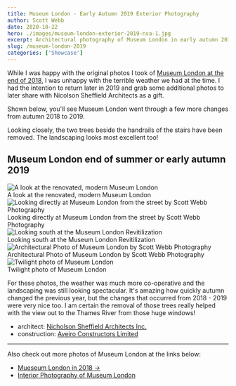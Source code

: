 ```yaml
---
title: Museum London - Early Autumn 2019 Exterior Photography
author: Scott Webb
date: 2020-10-22
hero: ./images/museum-london-exterior-2019-nsa-1.jpg
excerpt: Architectural photography of Museum London in early autumn 2019. London's best and modern museum!
slug: /museum-london-2019
categories: ['Showcase']
---
```


While I was happy with the original photos I took of [Museum London at the end of 2018](/museum-london-ontario), I was unhappy with the terrible weather we had at the time. I had the intention to return later in 2019 and grab some additional photos to later share with Nicolson Sheffield Architects as a gift.

Shown below, you'll see Museum London went through a few more changes from autumn 2018 to 2019. 

Looking closely, the two trees beside the handrails of the stairs have been removed. The landscaping looks most excellent too!

## Museum London end of summer or early autumn 2019

<div className="Image__Medium">
  <img
    src="./images/renovated-modern-museum-in-london.jpg"
    title="A look at the renovated, modern Museum London"
    alt="A look at the renovated, modern Museum London"
  />
  <figcaption>A look at the renovated, modern Museum London</figcaption>
</div>

<div className="Image__Small">
  <img
    src="./images/museum-london-downtown-2019-scott-webb-photography.jpg"
    title="Looking directly at Museum London from the street by Scott Webb Photography"
    alt="Looking directly at Museum London from the street by Scott Webb Photography"
  />
  <figcaption>Looking directly at Museum London from the street by Scott Webb Photography</figcaption>
</div>

<div className="Image__Medium">
  <img
    src="./images/south-perspective-museum-london.jpg"
    title="Looking south at the Museum London Revitilization"
    alt="Looking south at the Museum London Revitilization"
  />
  <figcaption>Looking south at the Museum London Revitilization</figcaption>
</div>

<div className="Image__Small">
  <img
    src="./images/museum-london-exterior-photography-vertical.jpg"
    title="Architectural Photo of Museum London by Scott Webb Photography"
    alt="Architectural Photo of Museum London by Scott Webb Photography"
  />
  <figcaption>Architectural Photo of Museum London by Scott Webb Photography</figcaption>
</div>

<div className="Image__Medium">
  <img
    src="./images/museum-london-exterior-2019-nsa-1.jpg"
    title="Twilight photo of Museum London"
    alt="Twilight photo of Museum London"
  />
  <figcaption>Twilight photo of Museum London</figcaption>
</div>

For these photos, the weather was much more co-operative and the landscaping was still looking spectacular. It's amazing how quickly autumn changed the previous year, but the changes that occurred from 2018 - 2019 were very nice too. I am certain the removal of those trees really helped with the view out to the Thames River from those huge windows!

- architect: [Nicholson Sheffield Architects Inc.](https://nicholsonsheffield.ca/)
- construction: [Aveiro Constructors Limited](http://aveiroconstructors.com/)

- - -

Also check out more photos of Museum London at the links below:

- [Mueseum London in 2018 →](/museum-london-ontario)
- [Interior Photography of Museum London](/museum-london-interior)